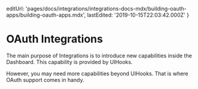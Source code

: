 
  editUrl:
    'pages/docs/integrations/integrations-docs-mdx/building-oauth-apps/building-oauth-apps.mdx',
  lastEdited: '2019-10-15T22:03:42.000Z'
}

# OAuth Integrations

The main purpose of <ProductNameSimple /> Integrations is to introduce new capabilities inside the <ProductNameSimple /> Dashboard. This capability is provided by UIHooks.

However, you may need more capabilities beyond UIHooks. That is where OAuth support comes in handy.

<OAuthSupport />
<HybridMode />
